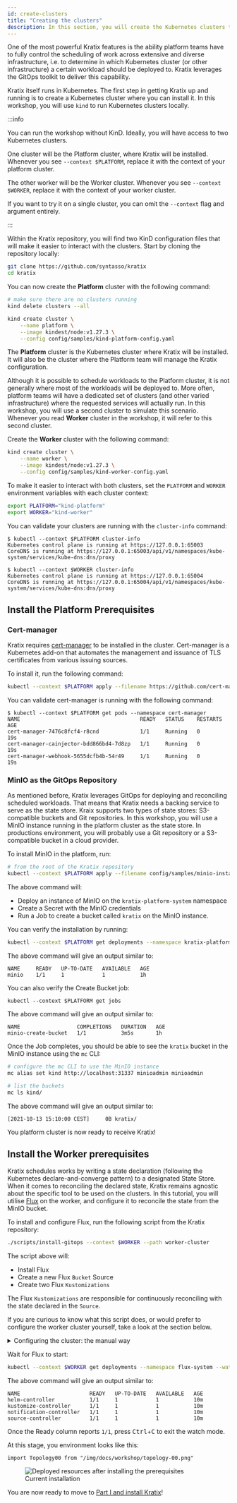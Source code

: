 ```yaml
---
id: create-clusters
title: "Creating the clusters"
description: In this section, you will create the Kubernetes clusters that will be used in the workshop. You will also configure the Worker to ensure it can run Kratix workloads.
---
```


One of the most powerful Kratix features is the ability platform teams have to fully control the scheduling of work across extensive and diverse infrastructure, i.e. to determine in which Kubernetes cluster (or other infrastructure) a certain workload should be deployed to. Kratix leverages the GitOps toolkit to deliver this capability.

Kratix itself runs in Kubernetes. The first step in getting Kratix up and running is to create a Kubernetes cluster where you can install it. In this workshop, you will use `kind` to run Kubernetes clusters locally.

:::info

You can run the workshop without KinD. Ideally, you will have access to two
Kubernetes clusters.

One cluster will be the Platform cluster, where Kratix will be installed.
Whenever you see `--context $PLATFORM`, replace it with the context of your
platform cluster.

The other worker will be the Worker cluster. Whenever you see `--context
$WORKER`, replace it with the context of your worker cluster.

If you want to try it on a single cluster, you can omit the `--context` flag and
argument entirely.

:::


Within the Kratix repository, you will find two KinD configuration files that will make it easier to interact with the clusters. Start by cloning the repository locally:

```bash
git clone https://github.com/syntasso/kratix
cd kratix
```

You can now create the **Platform** cluster with the following command:

```bash
# make sure there are no clusters running
kind delete clusters --all

kind create cluster \
    --name platform \
    --image kindest/node:v1.27.3 \
    --config config/samples/kind-platform-config.yaml
```

The **Platform** cluster is the Kubernetes cluster where Kratix will be installed. It will also be the cluster where the Platform team will manage the Kratix configuration.

Although it is possible to schedule workloads to the Platform cluster, it is not generally where most of the workloads will be deployed to.
More often, platform teams will have a dedicated set of clusters (and other varied infrastructure) where the requested services will actually run. In this workshop, you will use a second cluster to simulate this scenario. Whenever you read **Worker** cluster in the workshop, it will refer to this second cluster.

Create the **Worker** cluster with the following command:

```bash
kind create cluster \
    --name worker \
    --image kindest/node:v1.27.3 \
    --config config/samples/kind-worker-config.yaml
```

To make it easier to interact with both clusters, set the `PLATFORM` and `WORKER` environment variables with each cluster context:

```bash
export PLATFORM="kind-platform"
export WORKER="kind-worker"
```

You can validate your clusters are running with the `cluster-info` command:

```shell-session
$ kubectl --context $PLATFORM cluster-info
Kubernetes control plane is running at https://127.0.0.1:65003
CoreDNS is running at https://127.0.0.1:65003/api/v1/namespaces/kube-system/services/kube-dns:dns/proxy

$ kubectl --context $WORKER cluster-info
Kubernetes control plane is running at https://127.0.0.1:65004
CoreDNS is running at https://127.0.0.1:65004/api/v1/namespaces/kube-system/services/kube-dns:dns/proxy
```
## Install the Platform Prerequisites

### Cert-manager

Kratix requires [cert-manager](https://cert-manager.io/) to be installed in the cluster. Cert-manager is a Kubernetes add-on that automates the management and issuance of TLS certificates from various issuing sources.

To install it, run the following command:

```bash
kubectl --context $PLATFORM apply --filename https://github.com/cert-manager/cert-manager/releases/download/v1.12.0/cert-manager.yaml
```

You can validate cert-manager is running with the following command:

```shell-session
$ kubectl --context $PLATFORM get pods --namespace cert-manager
NAME                                      READY   STATUS    RESTARTS   AGE
cert-manager-7476c8fcf4-r8cnd             1/1     Running   0          19s
cert-manager-cainjector-bdd866bd4-7d8zp   1/1     Running   0          19s
cert-manager-webhook-5655dcfb4b-54r49     1/1     Running   0          19s
```

### MinIO as the GitOps Repository

As mentioned before, Kratix leverages GitOps for deploying and reconciling
scheduled workloads. That means that Kratix needs a backing service to serve as the state store. Kraix supports two types of state stores: S3-compatible buckets and Git repositories. In this workshop, you will use a MinIO instance running in the platform cluster as the state store. In productions environment, you will probably use a Git repository or a S3-compatible bucket in a cloud provider.

To install MinIO in the platform, run:

```bash
# from the root of the Kratix repository
kubectl --context $PLATFORM apply --filename config/samples/minio-install.yaml
```

The above command will:

- Deploy an instance of MinIO on the `kratix-platform-system` namespace
- Create a Secret with the MinIO credentials
- Run a Job to create a bucket called `kratix` on the MinIO instance. <br />

You can verify the installation by running:

```bash
kubectl --context $PLATFORM get deployments --namespace kratix-platform-system
```

The above command will give an output similar to:

```shell-session
NAME     READY   UP-TO-DATE   AVAILABLE   AGE
minio    1/1     1            1           1h
```

You can also verify the Create Bucket job:

```
kubectl --context $PLATFORM get jobs
```

The above command will give an output similar to:

```shell-session
NAME                  COMPLETIONS   DURATION   AGE
minio-create-bucket   1/1           3m5s       1h
```

Once the Job completes, you should be able to see the `kratix` bucket in the MinIO instance using the `mc` CLI:

```bash
# configure the mc CLI to use the MinIO instance
mc alias set kind http://localhost:31337 minioadmin minioadmin

# list the buckets
mc ls kind/
```

The above command will give an output similar to:

```shell-session
[2021-10-13 15:10:00 CEST]     0B kratix/
```

You platform cluster is now ready to receive Kratix!

## Install the Worker prerequisites

Kratix schedules works by writing a state declaration (following the Kubernetes
declare-and-converge pattern) to a designated State Store. When it comes to
reconciling the declared state, Kratix remains agnostic about the specific tool
to be used on the clusters. In this tutorial, you will utilise
[Flux](https://fluxcd.io/) on the worker, and configure it to reconcile the
state from the MinIO bucket.

To install and configure Flux, run the following script from the Kratix
repository:

```bash
./scripts/install-gitops --context $WORKER --path worker-cluster
```

The script above will:

- Install Flux
- Create a new Flux `Bucket` Source
- Create two Flux `Kustomizations`

The Flux `Kustomizations` are responsible for continuously reconciling with the state
declared in the `Source`.

If you are curious to know what this script does, or would prefer to configure the worker cluster yourself, take a look at the section below.


<details>
<summary>Configuring the cluster: the manual way</summary>

If you prefer to configure the worker cluster manually, follow the steps below.

Install Flux on the worker cluster:

```bash
kubectl --context $WORKER apply --filename https://github.com/fluxcd/flux2/releases/download/v2.0.0-rc.3/install.yaml
```

Next, Flux must be configured to read from the MinIO bucket. For that, you will create a new
Flux [Bucket Source](https://fluxcd.io/flux/components/source/buckets/),
together with a Secret containing the bucket credentials.

:::caution

You may notice that the value of the Bucket `endpoint` on the document below is
set to `172.18.0.2:31337`.

Flux now needs to access MinIO _across_ clusters, so you will need to use
an externally available endpoint.

`172.18.0.2` will often be the address of the platform cluster running on KinD.
You can confirm this address with the following command:

```bash
docker inspect platform-control-plane | grep '"IPAddress": "172' | awk -F '"' '{print $4}'
```

The above command will give an output similar to:

```shell-session
172.18.0.2
```

If the command above outputs a different IP, make sure to update the Bucket
configuration below accordingly.

The port part of the endpoint should always be 31337. Verify the NodePort of the
MinIO service in the platform cluster:

```bash
kubectl --context $PLATFORM get services minio --namespace kratix-platform-system
```

The above command will give an output similar to:

```shell-session
NAME    TYPE       CLUSTER-IP    EXTERNAL-IP   PORT(S)        AGE
minio   NodePort   10.96.45.28   <none>        80:31337/TCP   1h
```

:::

Create the Flux Source Bucket (and Secret):

```yaml
cat <<EOF | kubectl --context $WORKER apply -f -
---
apiVersion: v1
kind: Secret
metadata:
  name: minio-credentials
  namespace: flux-system
type: Opaque
stringData:
  accesskey: minioadmin
  secretkey: minioadmin
---
apiVersion: source.toolkit.fluxcd.io/v1beta1
kind: Bucket
metadata:
  name: kratix-bucket
  namespace: flux-system
spec:
  interval: 10s
  provider: generic
  bucketName: kratix
  endpoint: 172.18.0.2:31337 # make sure to read the caution box above
  insecure: true
  secretRef:
    name: minio-credentials
EOF
```

The above command will give an output similar to:

```shell-session
secret/minio-credentials created
bucket.source.toolkit.fluxcd.io/kratix-bucket created
```

This tutorial will not dive into details of how to configure Flux Sources, but please read on their
[documentation](https://fluxcd.io/flux/components/source/) if you are curious.

Once the Bucket Source is created, validate that Flux can reach the bucket:

```bash
kubectl --context $WORKER get buckets.source.toolkit.fluxcd.io --namespace flux-system
```

The above command will give an output similar to:

```shell-session
NAME            ENDPOINT           AGE     READY   STATUS
kratix-bucket   172.18.0.2:31337   1h      True    stored artifact: revision 'sha256:some-sha'
```

Next, you must tell Flux what to do with this Source. Flux does continuous
delivery through the [Kustomize
Controller](https://fluxcd.io/flux/components/kustomize/). You can define a Flux
`Kustomization` that watches for a Source and reconciles on events.

Create the Flux Kustomizations:

```yaml
cat <<EOF | kubectl --context $WORKER apply --filename -
---
apiVersion: kustomize.toolkit.fluxcd.io/v1
kind: Kustomization
metadata:
  name: kratix-workload-dependencies
  namespace: flux-system
spec:
  interval: 8s
  prune: true
  sourceRef:
    kind: Bucket
    name: kratix-bucket
  path: ./worker-cluster/dependencies
---
apiVersion: kustomize.toolkit.fluxcd.io/v1
kind: Kustomization
metadata:
  name: kratix-workload-resources
  namespace: flux-system
spec:
  interval: 3s
  prune: true
  dependsOn:
  - name: kratix-workload-dependencies
  sourceRef:
    kind: Bucket
    name: kratix-bucket
  path: ./worker-cluster/resources
EOF
```

The above command will give an output similar to:

```shell-session
kustomization.kustomize.toolkit.fluxcd.io/kratix-workload-dependencies created
kustomization.kustomize.toolkit.fluxcd.io/kratix-workload-resources created
```

You will notice that there are two Kustomizations created. When scheduling
workloads, Kratix will separate the documents based on their GVK (Group, Version,
Kind):

- All dependencies (i.e. the Custom Resource Definition as defined
  [here](https://kubernetes.io/docs/reference/generated/kubernetes-api/v1.27/#customresourcedefinition-v1-apiextensions-k8s-io))
  will be written to a specific `dependencies` path within the State Store.
- All other documents will be written to a specific `resources` path within the
  State Store.

Later when you register the cluster as a Destination, Kratix will use the cluster's `namespace`
and `name` to build the full path for that cluster within the State Store.

The first Kustomization above is for dependencies (CRDs), while the second is for the other
resources (note the `spec.path`). You can also note that the
`kratix-workload-resources` depends on the `kratix-workload-dependencies`. That's to
avoid failures when a resource documents uses a GVK being defined by a CRD
document.

For further details on the naming convention for the buckets and paths, check
the [documentation](../main/reference/statestore/intro). For more on
Kustomizations, check [the Flux docs
page](https://fluxcd.io/flux/components/kustomize/kustomization/)

</details>

Wait for Flux to start:

```bash
kubectl --context $WORKER get deployments --namespace flux-system --watch
```

The above command will give an output similar to:

```shell-session
NAME                      READY   UP-TO-DATE   AVAILABLE   AGE
helm-controller           1/1     1            1           10m
kustomize-controller      1/1     1            1           10m
notification-controller   1/1     1            1           10m
source-controller         1/1     1            1           10m
```

Once the Ready column reports `1/1`, press <kbd>Ctrl</kbd>+<kbd>C</kbd> to
exit the watch mode.

At this stage, you environment looks like this:

```mdx-code-block
import Topology00 from "/img/docs/workshop/topology-00.png"
```

<figure class="diagram">
  <img class="medium" src={Topology00} alt="Deployed resources after installing the prerequisites" />

  <figcaption>Current installation</figcaption>
</figure>

You are now ready to move to [Part I and install Kratix](../part-i/intro)!
